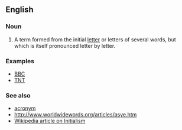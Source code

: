 ==English==

===Noun===
# A term formed from the initial [[letter]] or letters of several words, but which is itself pronounced letter by letter.

===Examples===
* [[BBC]]
* [[TNT]]

===See also===
* [[acronym]]
* http://www.worldwidewords.org/articles/asye.htm
* [[w:Initialism|Wikipedia article on Initialism]]